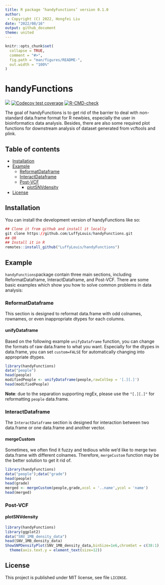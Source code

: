 ```yaml
---
title: R package ‘handyFunctions’ version 0.1.0
author: 
 - Copyright (C) 2022, Hongfei Liu
date: "2022/08/16"
output: github_document
theme: united
---
```


<!-- README.md is generated from README.Rmd. Please edit that file -->

```r
knitr::opts_chunk$set(
  collapse = TRUE,
  comment = "#>",
  fig.path = "man/figures/README-",
  out.width = "100%"
)
```

# handyFunctions

<!-- badges: start -->

![](https://lifecycle.r-lib.org/articles/figures/lifecycle-experimental.svg) [![Codecov test coverage](https://codecov.io/gh/LuffyLouis/handyFunctions/branch/main/graph/badge.svg)](https://app.codecov.io/gh/LuffyLouis/handyFunctions?branch=main) [![R-CMD-check](https://github.com/LuffyLouis/handyFunctions/actions/workflows/R-CMD-check.yaml/badge.svg)](https://github.com/LuffyLouis/handyFunctions/actions/workflows/R-CMD-check.yaml)

<!-- badges: end -->

The goal of handyFunctions is to get rid of the barrier to deal with non-standard data.frame format for R newbies, especially the user in bioinformatics data analysis. Besides, there are also some required plot functions for downstream analysis of dataset generated from vcftools and plink.

## Table of contents

-   [Installation](#installation)
-   [Example](#example)
    -   [ReformatDataframe](#reformatdataframe)
    -   [InteractDataframe](#interactdataframe)
    -   [Post-VCF](#post-vcf)
        -   [plotSNVdensity](#plotsnvdensity)
-   [License](#license)

## Installation {#installation}

You can install the development version of handyFunctions like so:

``` r
## Clone it from github and install it locally
git clone https://github.com/LuffyLouis/handyFunctions.git
## OR
## Install it in R
remotes::install_github("LuffyLouis/handyFunctions")
```

## Example {#example}

`handyFunctions`package contain three main sections, including ReformatDataframe, InteractDataframe, and Post-VCF. There are some basic examples which show you how to solve common problems in data analysis:

### ReformatDataframe {#reformatdataframe}

This section is designed to reformat data.frame with odd colnames, rownames, or even inappropriate dtypes for each columns.

#### unifyDataframe

Based on the following example `unifyDataframe` function, you can change the formats of raw data.frame to what you want. Especially for the dtypes in data.frame, you can set `custom=FALSE` for automatically changing into appropriate dtypes.

```r
library(handyFunctions)
data("people")
head(people)
modifiedPeople <- unifyDataframe(people,rawColSep = '[.][.]')
head(modifiedPeople)
```

**Note**: due to the separation supporting regEx, please use the `"[.][.]"` for reformatting `people` data.frame.

### InteractDataframe {#interactdataframe}

The `InteractDataframe` section is designed for interaction between two data.frame or one data.frame and another vector.

#### mergeCustom

Sometimes, we often find it fuzzy and tedious while we'd like to merge two data.frame with different colnames. Therefore, `mergeCustom` function may be the better solution to get it rid of.

```r
library(handyFunctions)
data("people");data("grade")
head(people)
head(grade)
merged <- mergeCustom(people,grade,xcol = '..name',ycol = 'name')
head(merged)
```

### Post-VCF {#post-vcf}

#### plotSNVdensity {#plotsnvdensity}

```r
library(handyFunctions)
library(ggplot2)
data("SNV_1MB_density_data")
head(SNV_1MB_density_data)
ShowSNPDensityPlot(SNV_1MB_density_data,binSize=1e6,chromSet = c(38:1),withchr=T)+
  theme(axis.text.y = element_text(size=12))

```

## License {#license}

This project is published under MIT license, see file `LICENSE`.
